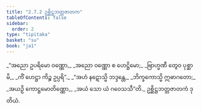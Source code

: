 ```yaml
---
title: "2.7.2 ဥစ္ဆိဋ္ဌဘတ္တဇာတက"
tableOfContents: false
sidebar:
  order: 2
type: "tipitaka"
basket: "su"
book: "ja1"
---
```



<DynamicBreadcrumb />

<Division number="123" book="ja1" e="ch" v="22" p="57">

<Paragraph number="541" type="verses" book="ja1">
_“အညော ဥပရိမော ဝဏ္ဏော,_  
_အညော ဝဏ္ဏော စ ဟေဋ္ဌိမော;_  
_ဗြာဟ္မဏီ တွေဝ ပုစ္ဆာမိ,_  
_ကိံ ဟေဋ္ဌာ ကိဉ္စ ဥပ္ပရိ”._  

</Paragraph>

</Division>
<Division number="124" book="ja1" e="ch" v="22" p="57">

<Paragraph number="542" type="verses" book="ja1">
_“အဟံ နဋောသ္မိ ဘဒ္ဒန္တေ,_  
_ဘိက္ခကောသ္မိ ဣဓာဂတော;_  
_အယဉှိ ကောဋ္ဌမောတိဏ္ဏော,_  
_အယံ သော ယံ ဂဝေသသီ”တိ._  


</Paragraph>
</Division>

<Paragraph number="543" type="center" book="ja1">
ဥစ္ဆိဋ္ဌဘတ္တဇာတကံ ဒုတိယံ.
</Paragraph>